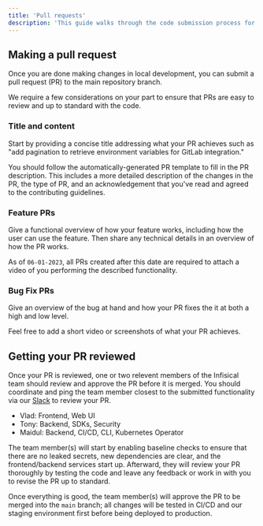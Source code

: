 ```yaml
---
title: 'Pull requests'
description: 'This guide walks through the code submission process for Infisical.'
---
```


## Making a pull request

Once you are done making changes in local development, you can submit a pull request (PR) to the main repository branch.

We require a few considerations on your part to ensure that PRs are easy to review and up to standard with the code.

### Title and content

Start by providing a concise title addressing what your PR achieves such as "add pagination to retrieve environment variables for GitLab integration."

You should follow the automatically-generated PR template to fill in the PR description. This includes a more detailed description of the changes in the PR, the type of PR, and an acknowledgement that you've read and agreed to the contributing guidelines.

### Feature PRs

Give a functional overview of how your feature works, including how the user can use the feature. Then share any technical details in an overview of how the PR works.

As of `06-01-2023`, all PRs created after this date are required to attach a video of you performing the described functionality.

### Bug Fix PRs

Give an overview of the bug at hand and how your PR fixes the it at both a high and low level.

Feel free to add a short video or screenshots of what your PR achieves.

## Getting your PR reviewed

Once your PR is reviewed, one or two relevent members of the Infisical team should review and approve the PR before it is merged. You should coordinate and ping the team member closest to the submitted functionality via our [Slack](https://infisical.com/slack) to review your PR.

- Vlad: Frontend, Web UI
- Tony: Backend, SDKs, Security
- Maidul: Backend, CI/CD, CLI, Kubernetes Operator

The team member(s) will start by enabling baseline checks to ensure that there are no leaked secrets, new dependencies are clear, and the frontend/backend services start up. Afterward, they will review your PR thoroughly by testing the code and leave any feedback or work in with you to revise the PR up to standard.

Once everything is good, the team member(s) will approve the PR to be merged into the `main` branch; all changes will be tested in CI/CD and our staging environment first before being deployed to production.